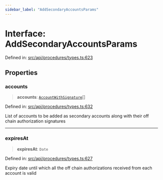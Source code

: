 ```yaml
---
sidebar_label: "AddSecondaryAccountsParams"
---
```


# Interface: AddSecondaryAccountsParams

Defined in: [src/api/procedures/types.ts:623](https://github.com/PolymeshAssociation/polymesh-sdk/blob/bee6a2fe7a8ce5db42a6982e793782182cde2153/src/api/procedures/types.ts#L623)

## Properties

### accounts

> **accounts**: [`AccountWithSignature`](AccountWithSignature.mdx)[]

Defined in: [src/api/procedures/types.ts:632](https://github.com/PolymeshAssociation/polymesh-sdk/blob/bee6a2fe7a8ce5db42a6982e793782182cde2153/src/api/procedures/types.ts#L632)

List of accounts to be added as secondary accounts along with their off chain authorization signatures

***

### expiresAt

> **expiresAt**: `Date`

Defined in: [src/api/procedures/types.ts:627](https://github.com/PolymeshAssociation/polymesh-sdk/blob/bee6a2fe7a8ce5db42a6982e793782182cde2153/src/api/procedures/types.ts#L627)

Expiry date until which all the off chain authorizations received from each account is valid

